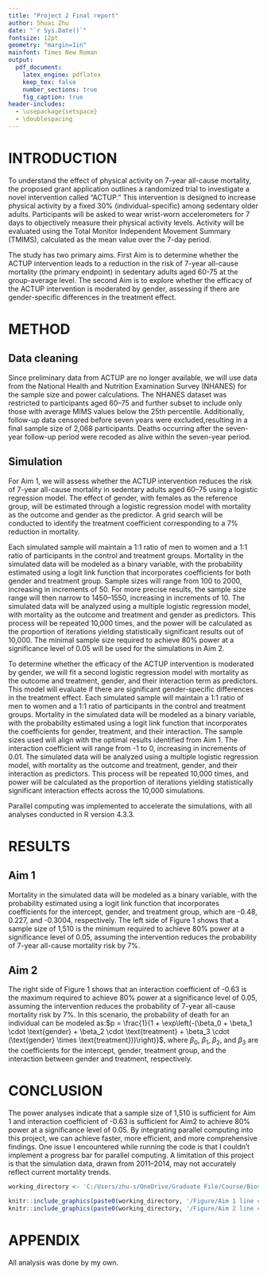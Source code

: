```yaml
---
title: "Project 2 Final report"
author: Shuai Zhu
date: "`r Sys.Date()`"
fontsize: 12pt
geometry: "margin=1in"
mainfont: Times New Roman
output:
  pdf_document:
    latex_engine: pdflatex
    keep_tex: false
    number_sections: true
    fig_caption: true
header-includes:
  - \usepackage{setspace}
  - \doublespacing
---
```

# INTRODUCTION

To understand the effect of physical activity on 7-year all-cause mortality, the proposed grant application outlines a randomized trial to investigate a novel intervention called “ACTUP.” This intervention is designed to increase physical activity by a fixed 30% (individual-specific) among sedentary older adults. Participants will be asked to wear wrist-worn accelerometers for 7 days to objectively measure their physical activity levels. Activity will be evaluated using the Total Monitor Independent Movement Summary (TMIMS), calculated as the mean value over the 7-day period. 

The study has two primary aims. First Aim is to determine whether the ACTUP intervention leads to a reduction in the risk of 7-year all-cause mortality (the primary endpoint) in sedentary adults aged 60-75 at the group-average level. The second Aim is to explore whether the efficacy of the ACTUP intervention is moderated by gender, assessing if there are gender-specific differences in the treatment effect.

# METHOD
## Data cleaning

Since preliminary data from ACTUP are no longer available, we will use data from the National Health and Nutrition Examination Survey (NHANES) for the sample size and power calculations. The NHANES dataset was restricted to participants aged 60–75 and further subset to include only those with average MIMS values below the 25th percentile. Additionally, follow-up data censored before seven years were excluded,resulting in a final sample size of 2,068 participants. Deaths occurring after the seven-year follow-up period were recoded as alive within the seven-year period. 

## Simulation
For Aim 1, we will assess whether the ACTUP intervention reduces the risk of 7-year all-cause mortality in sedentary adults aged 60–75 using a logistic regression model. The effect of gender, with females as the reference group, will be estimated through a logistic regression model with mortality as the outcome and gender as the predictor. A grid search will be conducted to identify the treatment coefficient corresponding to a 7% reduction in mortality.

Each simulated sample will maintain a 1:1 ratio of men to women and a 1:1 ratio of participants in the control and treatment groups. Mortality in the simulated data will be modeled as a binary variable, with the probability estimated using a logit link function that incorporates coefficients for both gender and treatment group. Sample sizes will range from 100 to 2000, increasing in increments of 50. For more precise results, the sample size range will then narrow to 1450–1550, increasing in increments of 10. The simulated data will be analyzed using a multiple logistic regression model, with mortality as the outcome and treatment and gender as predictors. This process will be repeated 10,000 times, and the power will be calculated as the proportion of iterations yielding statistically significant results out of 10,000. The minimal sample size required to achieve 80% power at a significance level of 0.05 will be used for the simulations in Aim 2.

To determine whether the efficacy of the ACTUP intervention is moderated by gender, we will fit a second logistic regression model with mortality as the outcome and treatment, gender, and their interaction term as predictors. This model will evaluate if there are significant gender-specific differences in the treatment effect. Each simulated sample will maintain a 1:1 ratio of men to women and a 1:1 ratio of participants in the control and treatment groups. Mortality in the simulated data will be modeled as a binary variable, with the probability estimated using a logit link function that incorporates the coefficients for gender, treatment, and their interaction. The sample sizes used will align with the optimal results identified from Aim 1. The interaction coefficient will range from -1 to 0, increasing in increments of 0.01. The simulated data will be analyzed using a multiple logistic regression model, with mortality as the outcome and treatment, gender, and their interaction as predictors. This process will be repeated 10,000 times, and power will be calculated as the proportion of iterations yielding statistically significant interaction effects across the 10,000 simulations.

Parallel computing was implemented to accelerate the simulations, with all analyses conducted in R version 4.3.3.

# RESULTS
## Aim 1
Mortality in the simulated data will be modeled as a binary variable, with the probability estimated using a logit link function that incorporates coefficients for the intercept, gender, and treatment group, which are -0.48, 0.227, and -0.3004, respectively. The left side of Figure 1 shows that a sample size of 1,510 is the minimum required to achieve 80% power at a significance level of 0.05, assuming the intervention reduces the probability of 7-year all-cause mortality risk by 7%.

## Aim 2
The right side of Figure 1 shows that an interaction coefficient of -0.63 is the maximum required to achieve 80% power at a significance level of 0.05, assuming the intervention reduces the probability of 7-year all-cause mortality risk by 7%. In this scenario, the probability of death for an individual can be modeled as:$p = \frac{1}{1 + \exp\left(-(\beta_0 + \beta_1 \cdot \text{gender} + \beta_2 \cdot \text{treatment} + \beta_3 \cdot (\text{gender} \times \text{treatment}))\right)}$, where $\beta_0$, $\beta_1$, $\beta_2$, and $\beta_3$ are the coefficients for the intercept, gender, treatment group, and the interaction between gender and treatment, respectively.


# CONCLUSION
The power analyses indicate that a sample size of 1,510 is sufficient for Aim 1 and interaction coefficient of -0.63 is sufficient for Aim2 to achieve 80% power at a significance level of 0.05. By integrating parallel computing into this project, we can achieve faster, more efficient, and more comprehensive findings. One issue I encountered while running the code is that I couldn't implement a progress bar for parallel computing. A limitation of this project is that the simulation data, drawn from 2011–2014, may not accurately reflect current mortality trends.


```r
working_directory <- 'C:/Users/zhu-s/OneDrive/Graduate File/Course/Bios6624/BIOS6624-shuai/Project2'

knitr::include_graphics(paste0(working_directory, '/Figure/Aim 1 line chart of sample size and power.png'))
knitr::include_graphics(paste0(working_directory, '/Figure/Aim 2 line chart of b3 and power.png'))

```


# APPENDIX
All analysis was done by my own. 


